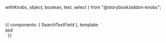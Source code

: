   withKnobs,
  object,
  boolean,
  text,
  select
} from "@storybook/addon-knobs";

<Meta title="Components/Form/Search TextField" />

#

<Preview>
  <Story name="Default">
    {{
      components: {
        SearchTextField
      },
      template: `
        <div class="py-16 flex justify-center font-lato">
            <SearchTextField>
                asd
            </SearchTextField>
        </div>
      `
    }}
  </Story>
</Preview>

